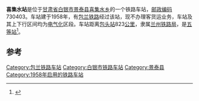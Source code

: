 {{noteTA
|1=zh-cn:始发车次; zh-hk:列車班次;
|2=zh-cn:车次; zh-hk:班次;
}}
{{Infobox China railway station 
|车站名称 = 喜集水站
|车站名称拼音 = 
|车站地址 = [[甘肃省|甘肃省]][[白银市|白银市]][[景泰县|景泰县]]
|归属 = [[兰州铁路局|兰州铁路局]]
|车站等级 = [[五等站_(中铁)|五等站]]
|线路 = [[包兰铁路|包兰铁路]]
}}
'''喜集水站'''是位于[[甘肃省|甘肃省]][[白银市|白银市]][[景泰县|景泰县]][[喜集水乡|喜集水乡]]的一个铁路车站，[[邮政编码|邮政编码]]730403。车站建于1958年，有[[包兰铁路|包兰铁路]]经过该站，现不办理客货运业务，车站及其上下行区间均为[[电气化|电气化]]区段。车站距离[[包头站|包头站]]823[[公里|公里]]，隶属[[兰州铁路局|兰州铁路局]]，是[[五等站_(中铁)|五等站]]<ref>{{Cite book|title=中国铁路站名词典|last=[[孙本祥|孙本祥]]主编|first=|publisher=北京：[[中国铁道出版社|中国铁道出版社]]|year=2003.04|isbn=7-113-03941-3|location=|pages=618-622}}</ref>。

==参考==
{{reflist}}

{{start rail box}}
{{s-inop|[[兴泉堡站|兴泉堡站]]}}
{{s-line|[[包兰铁路|包兰铁路]]}}
{{s-inop|[[黄崖站|黄崖站]]}}
{{end box}}
{{包兰铁路}}
{{铁路车站小作品}}
{{甘肃小作品}}

[[Category:包兰铁路车站|Category:包兰铁路车站]]
[[Category:白银市铁路车站|Category:白银市铁路车站]]
[[Category:景泰县|Category:景泰县]]
[[Category:1958年启用的铁路车站|Category:1958年启用的铁路车站]]